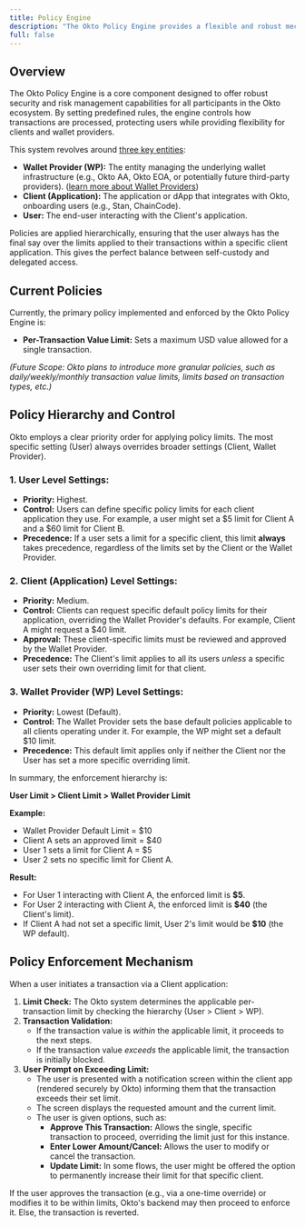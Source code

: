 ```yaml
---
title: Policy Engine
description: "The Okto Policy Engine provides a flexible and robust mechanism for defining and enforcing transaction policies across the Okto ecosystem. Policies are crucial for managing risk, ensuring compliance, and enabling granular control over transaction parameters at the user, client, and Wallet Provider levels."
full: false
---
```



<AIMarkdownComponent />

## Overview

The Okto Policy Engine is a core component designed to offer robust security and risk management capabilities for all participants in the Okto ecosystem. By setting predefined rules, the engine controls how transactions are processed, protecting users while providing flexibility for clients and wallet providers.

This system revolves around [three key entities](/docs/okto-layer/okto-client-user):

* **Wallet Provider (WP):** The entity managing the underlying wallet infrastructure (e.g., Okto AA, Okto EOA, or potentially future third-party providers). ([learn more about Wallet Providers](/docs/react-sdk/wallets))
* **Client (Application):** The application or dApp that integrates with Okto, onboarding users (e.g., Stan, ChainCode).
* **User:** The end-user interacting with the Client's application.

Policies are applied hierarchically, ensuring that the user always has the final say over the limits applied to their transactions within a specific client application. This gives the perfect balance between self-custody and delegated access.

## Current Policies

Currently, the primary policy implemented and enforced by the Okto Policy Engine is:

* **Per-Transaction Value Limit:** Sets a maximum USD value allowed for a single transaction.

*(Future Scope: Okto plans to introduce more granular policies, such as daily/weekly/monthly transaction value limits, limits based on transaction types, etc.)*

## Policy Hierarchy and Control

Okto employs a clear priority order for applying policy limits. The most specific setting (User) always overrides broader settings (Client, Wallet Provider).

### 1. User Level Settings:

* **Priority:** Highest.
* **Control:** Users can define specific policy limits for each client application they use. For example, a user might set a $5 limit for Client A and a $60 limit for Client B.
* **Precedence:** If a user sets a limit for a specific client, this limit **always** takes precedence, regardless of the limits set by the Client or the Wallet Provider.

### 2. Client (Application) Level Settings:

* **Priority:** Medium.
* **Control:** Clients can request specific default policy limits for their application, overriding the Wallet Provider's defaults. For example, Client A might request a $40 limit.
* **Approval:** These client-specific limits must be reviewed and approved by the Wallet Provider.
* **Precedence:** The Client's limit applies to all its users *unless* a specific user sets their own overriding limit for that client.

### 3. Wallet Provider (WP) Level Settings:

* **Priority:** Lowest (Default).
* **Control:** The Wallet Provider sets the base default policies applicable to all clients operating under it. For example, the WP might set a default $10 limit.
* **Precedence:** This default limit applies only if neither the Client nor the User has set a more specific overriding limit.

In summary, the enforcement hierarchy is:

**User Limit > Client Limit > Wallet Provider Limit**

**Example:**

* Wallet Provider Default Limit = $10
* Client A sets an approved limit = $40
* User 1 sets a limit for Client A = $5
* User 2 sets no specific limit for Client A.

**Result:**

* For User 1 interacting with Client A, the enforced limit is **$5**.
* For User 2 interacting with Client A, the enforced limit is **$40** (the Client's limit).
* If Client A had not set a specific limit, User 2's limit would be **$10** (the WP default).

## Policy Enforcement Mechanism

When a user initiates a transaction via a Client application:

1.  **Limit Check:** The Okto system determines the applicable per-transaction limit by checking the hierarchy (User > Client > WP).
2.  **Transaction Validation:**
    * If the transaction value is *within* the applicable limit, it proceeds to the next steps.
    * If the transaction value *exceeds* the applicable limit, the transaction is initially blocked.
3.  **User Prompt on Exceeding Limit:**
    * The user is presented with a notification screen within the client app (rendered securely by Okto) informing them that the transaction exceeds their set limit.
    * The screen displays the requested amount and the current limit.
    * The user is given options, such as:
        * **Approve This Transaction:** Allows the single, specific transaction to proceed, overriding the limit just for this instance.
        * **Enter Lower Amount/Cancel:** Allows the user to modify or cancel the transaction.
        * **Update Limit:** In some flows, the user might be offered the option to permanently increase their limit for that specific client.

If the user approves the transaction (e.g., via a one-time override) or modifies it to be within limits, Okto's backend may then proceed to enforce it. Else, the transaction is reverted.